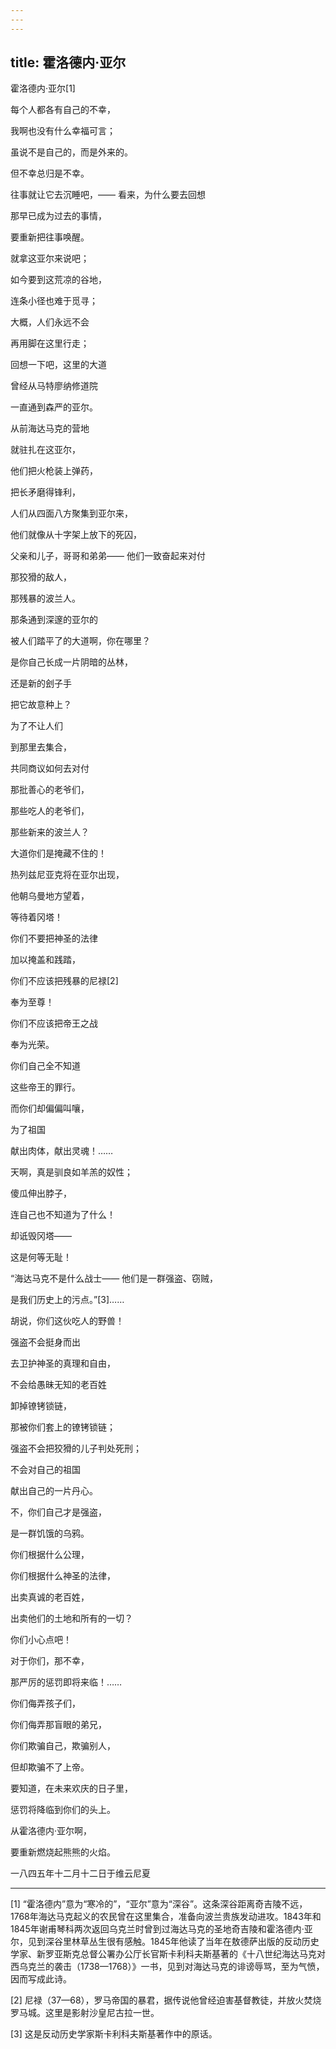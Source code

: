 ```yaml
---
---
---
```

title: 霍洛德内·亚尔
---



霍洛德内·亚尔[1]


每个人都各有自己的不幸，

我啊也没有什么幸福可言；

虽说不是自己的，而是外来的。

但不幸总归是不幸。

往事就让它去沉睡吧，—— 看来，为什么要去回想

那早已成为过去的事情，

要重新把往事唤醒。

就拿这亚尔来说吧；

如今要到这荒凉的谷地，

连条小径也难于觅寻；

大概，人们永远不会

再用脚在这里行走；

回想一下吧，这里的大道

曾经从马特廖纳修道院

一直通到森严的亚尔。

从前海达马克的营地

就驻扎在这亚尔，

他们把火枪装上弹药，

把长矛磨得锋利，

人们从四面八方聚集到亚尔来，

他们就像从十字架上放下的死囚，

父亲和儿子，哥哥和弟弟—— 他们一致奋起来对付

那狡猾的敌人，

那残暴的波兰人。

那条通到深邃的亚尔的

被人们踏平了的大道啊，你在哪里？

是你自己长成一片阴暗的丛林，

还是新的刽子手

把它故意种上？

为了不让人们

到那里去集合，

共同商议如何去对付

那批善心的老爷们，

那些吃人的老爷们，

那些新来的波兰人？

大道你们是掩藏不住的！

热列兹尼亚克将在亚尔出现，

他朝乌曼地方望着，

等待着冈塔！

你们不要把神圣的法律

加以掩盖和践踏，

你们不应该把残暴的尼禄[2]

奉为至尊！

你们不应该把帝王之战

奉为光荣。

你们自己全不知道

这些帝王的罪行。

而你们却偏偏叫嚷，

为了祖国

献出肉体，献出灵魂！……

天啊，真是驯良如羊羔的奴性；

傻瓜伸出脖子，

连自己也不知道为了什么！

却诋毁冈塔——

这是何等无耻！

“海达马克不是什么战士—— 他们是一群强盗、窃贼，

是我们历史上的污点。”[3]……

胡说，你们这伙吃人的野兽！

强盗不会挺身而出

去卫护神圣的真理和自由，

不会给愚昧无知的老百姓

卸掉镣铐锁链，

那被你们套上的镣铐锁链；

强盗不会把狡猾的儿子判处死刑；

不会对自己的祖国

献出自己的一片丹心。

不，你们自己才是强盗，

是一群饥饿的乌鸦。

你们根据什么公理，

你们根据什么神圣的法律，

出卖真诚的老百姓，

出卖他们的土地和所有的一切？

你们小心点吧！

对于你们，那不幸，

那严厉的惩罚即将来临！……

你们侮弄孩子们，

你们侮弄那盲眼的弟兄，

你们欺骗自己，欺骗别人，

但却欺骗不了上帝。

要知道，在未来欢庆的日子里，

惩罚将降临到你们的头上。

从霍洛德内·亚尔啊，

要重新燃烧起熊熊的火焰。

一八四五年十二月十二日于维云尼夏



* * *



[1] “霍洛德内”意为“寒冷的”，“亚尔”意为“深谷”。这条深谷距离奇吉陵不远，1768年海达马克起义的农民曾在这里集合，准备向波兰贵族发动进攻。1843年和1845年谢甫琴科两次返回乌克兰时曾到过海达马克的圣地奇吉陵和霍洛德内·亚尔，见到深谷里林草丛生很有感触。1845年他读了当年在敖德萨出版的反动历史学家、新罗亚斯克总督公署办公厅长官斯卡利科夫斯基著的《十八世纪海达马克对西乌克兰的袭击（1738—1768）》一书，见到对海达马克的诽谤辱骂，至为气愤，因而写成此诗。

[2] 尼禄（37—68），罗马帝国的暴君，据传说他曾经迫害基督教徒，并放火焚烧罗马城。这里是影射沙皇尼古拉一世。

[3] 这是反动历史学家斯卡利科夫斯基著作中的原话。